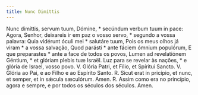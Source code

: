 ```yaml
---
title: Nunc Dimíttis
---
```


<div class="grid grid-cols-2 gap-5">
  <span class="col-6 dropcaps text-justify">
    Nunc dimíttis, servum tuum, Dómine, * secúndum verbum tuum in pace:
  </span>
  <span class="col-6 dropcaps text-justify">
    Agora, Senhor, deixareis ir em paz o vosso servo, * segundo a vossa palavra:
  </span>
  <span class="col-6 text-justify">
    Quia vidérunt óculi mei * salutáre tuum,
  </span>
  <span class="col-6 text-justify">
    Pois os meus olhos já viram * a vossa salvação,
  </span>
  <span class="col-6 text-justify">
    Quod parásti * ante fáciem ómnium populórum,
  </span>
  <span class="col-6 text-justify">
    E que preparastes * ante a face de todos os povos,
  </span>
  <span class="col-6 text-justify">
    Lumen ad revelatiónem Géntium, * et glóriam plebis tuæ Israël.
  </span>
  <span class="col-6 text-justify">
    Luz para se revelar às nações, * e glória de Israel, vosso povo.
  </span>
  <span class="col-6 text-justify">
    V. Glória Patri, et Fílio, et Spíritui Sancto.
  </span>
  <span class="col-6 text-justify">
    V. Glória ao Pai, e ao Filho e ao Espírito Santo.
  </span>
  <span class="col-6 text-justify">
    <span class="text-danger">R.</span> Sicut erat in pricípio, et nunc, et
    semper, et in sǽcula sæculórum. Amen.
  </span>
  <span class="col-6 text-justify">
    <span class="text-danger">R.</span> Assim como era no princípio, agora e
    sempre, e por todos os séculos dos séculos. Amen.
  </span>
</div>
